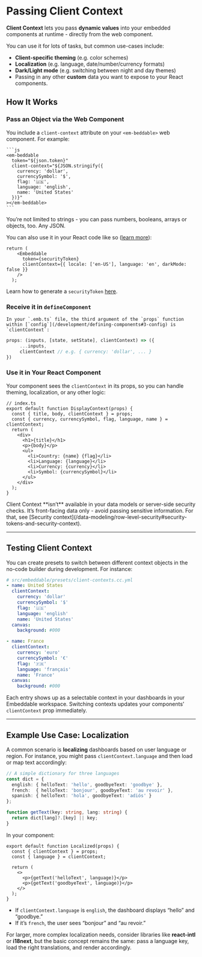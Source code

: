 # Passing Client Context

**Client Context** lets you pass **dynamic values** into your embedded components at runtime - directly from the web component. 

You can use it for lots of tasks, but common use-cases include:

- **Client-specific theming** (e.g. color schemes)
- **Localization** (e.g. language, date/number/currency formats)
- **Dark/Light mode** (e.g. switching between night and day themes)
- Passing in any other **custom** data you want to expose to your React components.

## How It Works

<Steps>

### **Pass an Object via the Web Component**  
    
You include a `client-context` attribute on your `<em-beddable>` web component. For example:

    ```js
    <em-beddable
      token="${json.token}"
      client-context="${JSON.stringify({ 
        currency: 'dollar',
        currencySymbol: '$',
        flag: '🇺🇸',
        language: 'english',
        name: 'United States'
      })}"
    ></em-beddable>
    ```

You’re not limited to strings - you can pass numbers, booleans, arrays or objects, too.  Any JSON.

You can also use it in your React code like so ([learn more](/deployment/interactivity)):

```tsx
return (
    <Embeddable
      token={securityToken}
      clientContext={{ locale: ['en-US'], language: 'en', darkMode: false }}
    />
  );
```

Learn how to generate a `securityToken` [here](/deployment/tokens-api).

### **Receive it in `defineComponent`**  
    
    In your `.emb.ts` file, the third argument of the `props` function within [`config`](/development/defining-components#3-config) is `clientContext`:
   
   ```ts
   props: (inputs, [state, setState], clientContext) => ({
        ...inputs,
        clientContext // e.g. { currency: 'dollar', ... }
   })
   ```

### **Use it in Your React Component**  
   
   Your component sees the `clientContext` in its props, so you can handle theming, localization, or any other logic:

   ```tsx
   // index.ts
   export default function DisplayContext(props) {
     const { title, body, clientContext } = props;
     const { currency, currencySymbol, flag, language, name } = clientContext;
     return (
       <div>
         <h1>{title}</h1>
         <p>{body}</p>
         <ul>
           <li>Country: {name} {flag}</li>
           <li>Language: {language}</li>
           <li>Currency: {currency}</li>
           <li>Symbol: {currencySymbol}</li>
         </ul>
       </div>
     );
   }
   ```
</Steps>

<Callout emoji="💡">
Client Context **isn’t** available in your data models or server-side security checks. It’s front-facing data only - avoid passing sensitive information. For that, see [Security context](/data-modeling/row-level-security#security-tokens-and-security-context).
</Callout>


---

## Testing Client Context

You can create presets to switch between different context objects in the no-code builder during development. For instance:

```yaml
# src/embeddable/presets/client-contexts.cc.yml
- name: United States
  clientContext:
    currency: 'dollar'
    currencySymbol: '$'
    flag: '🇺🇸'
    language: 'english'
    name: 'United States'
  canvas:
    background: #000

- name: France
  clientContext:
    currency: 'euro'
    currencySymbol: '€'
    flag: '🇫🇷'
    language: 'français'
    name: 'France'
  canvas:
    background: #000
```

Each entry shows up as a selectable context in your dashboards in your Embeddable workspace. Switching contexts updates your components’ `clientContext` prop immediately.

---

## Example Use Case: Localization

A common scenario is **localizing** dashboards based on user language or region. For instance, you might pass `clientContext.language` and then load or map text accordingly:

```ts
// A simple dictionary for three languages
const dict = {
  english: { helloText: 'hello', goodbyeText: 'goodbye' },
  french:  { helloText: 'bonjour', goodbyeText: 'au revoir' },
  spanish: { helloText: 'hola', goodbyeText: 'adiós' }
};

function getText(key: string, lang: string) {
  return dict[lang]?.[key] || key;
}
```

In your component:

```tsx
export default function Localized(props) {
  const { clientContext } = props;
  const { language } = clientContext;

  return (
    <>
      <p>{getText('helloText', language)}</p>
      <p>{getText('goodbyeText', language)}</p>
    </>
  );
}
```

- If `clientContext.language` is `english`, the dashboard displays “hello” and “goodbye.”
- If it’s `french`, the user sees “bonjour” and “au revoir.”

For larger, more complex localization needs, consider libraries like **react-intl** or **i18next**, but the basic concept remains the same: pass a language key, load the right translations, and render accordingly.

